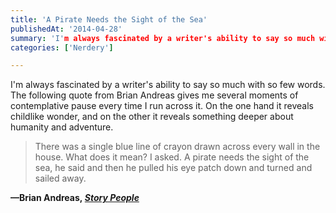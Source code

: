 ```yaml
---
title: 'A Pirate Needs the Sight of the Sea'
publishedAt: '2014-04-28'
summary: 'I'm always fascinated by a writer's ability to say so much with so few words. The following quote from Brian Andreas gives me several moments of contemplative pause every time I run across it. On the...'
categories: ['Nerdery']

---
```


I'm always fascinated by a writer's ability to say so much with so few words. The following quote from Brian Andreas gives me several moments of contemplative pause every time I run across it. On the one hand it reveals childlike wonder, and on the other it reveals something deeper about humanity and adventure.

> There was a single blue line of crayon drawn across every wall in the house. What does it mean? I asked. A pirate needs the sight of the sea, he said and then he pulled his eye patch down and turned and sailed away.

**—Brian Andreas, [*Story People*](http://www.amazon.com/Story-People-Brian-Andreas/dp/0964266040)**
